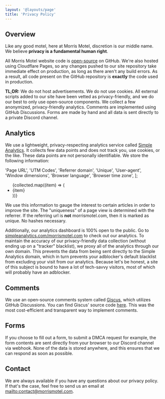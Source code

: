 ```yaml
---
layout: '@layouts/page'
title: 'Privacy Policy'
---
```


## Overview

Like any good motel, here at Morris Motel, discretion is our middle name. We believe **privacy is a fundamental human right**.

All Morris Motel website code is [open-source](https://github.com/MorrisMotel/morrismotel-site) on GitHub. We're also hosted using Cloudflare Pages, so any changes pushed to our site repository take immediate effect on production, as long as there aren't any build errors. As a result, all code present on the GitHub repository is **exactly** the code used in production.

**TL;DR:** We do not host advertisements. We do not use cookies. All external scripts added to our site have been vetted as privacy-friendly, and we do our best to only use open-source components. We collect a few anonymized, privacy-friendly analytics. Comments are implemented using GitHub Discussions. Forms are made by hand and all data is sent directly to a private Discord channel.

## Analytics

We use a lightweight, privacy-respecting analytics service called [Simple Analytics](https://www.simpleanalytics.com/). It collects few data points and does not track you, use cookies, or the like. These data points are not personally identifiable. We store the following information:

  'Page URL',
  'UTM Codes',
  'Referrer domain',
  'Unique',
  'User-agent',
  'Window dimensions',
  'Browser language',
  'Browser time zone',
];

<ul>
  {collected.map((item) => (
    <li class="my-0">{item}</li>
  ))}
</ul>

We use this information to gauge the interest to certain articles in order to improve the site. The "uniqueness" of a page view is determined with the referrer. If the referring url is **not** morrismotel.com, then it is marked as unique. No hashes necessary.

Additionally, our analytics dashboard is 100% open to the public. Go to [simpleanalytics.com/morrismotel.com](https://simpleanalytics.com/morrismotel.com) to check out our analytics. To maintain the accuracy of our privacy-friendly data collection (without ending up on a "tracker" blacklist), we proxy all of the analytics through our own domain. This prevents the data from being sent directly to the Simple Analytics domain, which in turn prevents your adblocker's default blacklist from excluding your visit from our analytics. Because let's be honest, a site of this subject is bound to have a lot of tech-savvy visitors, most of which will probably have an adblocker.

## Comments

We use an open-source comments system called [Giscus](https://giscus.app/), which utilizes GitHub Discussions. You can find Giscus' source code [here](https://github.com/giscus/giscus). This was the most cost-efficient and transparent way to implement comments.

## Forms

If you choose to fill out a form, to submit a DMCA request for example, the form contents are sent directly from your browser to our Discord channel via webhook. None of the data is stored anywhere, and this ensures that we can respond as soon as possible.

## Contact

We are always available if you have any questions about our privacy policy. If that's the case, feel free to send us an email at [mailto:contact@morrismotel.com](contact@morrismotel.com).
